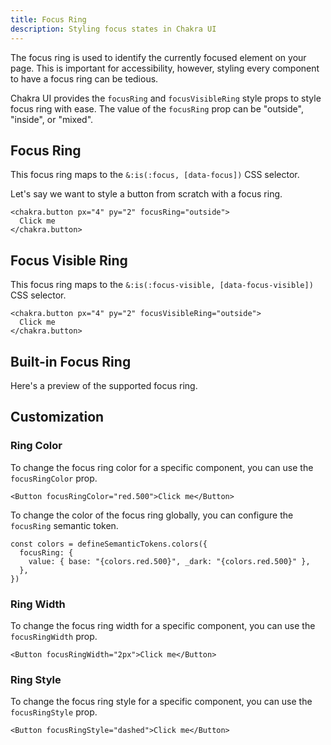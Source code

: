 ```yaml
---
title: Focus Ring
description: Styling focus states in Chakra UI
---
```


The focus ring is used to identify the currently focused element on your page.
This is important for accessibility, however, styling every component to have a
focus ring can be tedious.

Chakra UI provides the `focusRing` and `focusVisibleRing` style props to style
focus ring with ease. The value of the `focusRing` prop can be "outside",
"inside", or "mixed".

## Focus Ring

This focus ring maps to the `&:is(:focus, [data-focus])` CSS selector.

Let's say we want to style a button from scratch with a focus ring.

```tsx
<chakra.button px="4" py="2" focusRing="outside">
  Click me
</chakra.button>
```

## Focus Visible Ring

This focus ring maps to the `&:is(:focus-visible, [data-focus-visible])` CSS
selector.

```tsx
<chakra.button px="4" py="2" focusVisibleRing="outside">
  Click me
</chakra.button>
```

## Built-in Focus Ring

Here's a preview of the supported focus ring.

<ExampleTabs name="tokens/focus-ring" />

## Customization

### Ring Color

To change the focus ring color for a specific component, you can use the
`focusRingColor` prop.

```tsx
<Button focusRingColor="red.500">Click me</Button>
```

To change the color of the focus ring globally, you can configure the
`focusRing` semantic token.

```tsx {2-4}
const colors = defineSemanticTokens.colors({
  focusRing: {
    value: { base: "{colors.red.500}", _dark: "{colors.red.500}" },
  },
})
```

### Ring Width

To change the focus ring width for a specific component, you can use the
`focusRingWidth` prop.

```tsx
<Button focusRingWidth="2px">Click me</Button>
```

### Ring Style

To change the focus ring style for a specific component, you can use the
`focusRingStyle` prop.

```tsx
<Button focusRingStyle="dashed">Click me</Button>
```
